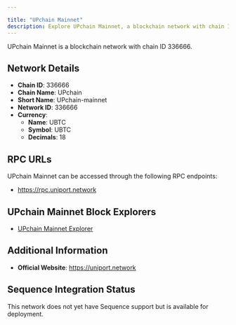 ```yaml
---

title: "UPchain Mainnet"
description: Explore UPchain Mainnet, a blockchain network with chain ID 336666. Learn about its native currency, UBTC, and how to interact with the network.
---
```




UPchain Mainnet is a blockchain network with chain ID 336666.

## Network Details

- **Chain ID**: 336666
- **Chain Name**: UPchain
- **Short Name**: UPchain-mainnet
- **Network ID**: 336666
- **Currency**: 
  - **Name**: UBTC
  - **Symbol**: UBTC
  - **Decimals**: 18

## RPC URLs

UPchain Mainnet can be accessed through the following RPC endpoints:

- https://rpc.uniport.network

## UPchain Mainnet Block Explorers

- [UPchain Mainnet Explorer](https://explorer.uniport.network)

## Additional Information

- **Official Website**: https://uniport.network

## Sequence Integration Status

This network does not yet have Sequence support but is available for deployment.
